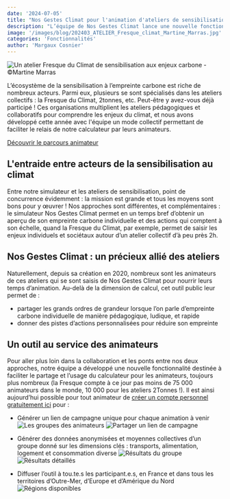 ```yaml
---
date: '2024-07-05'
title: "Nos Gestes Climat pour l'animation d'ateliers de sensibilisation"
description: "L’équipe de Nos Gestes Climat lance une nouvelle fonctionnalité à destination des animateurs d’ateliers de sensibilisation autour du climat (Fresque du Climat, 2Tonnes…) : elle leur permet de créer en un clic des groupes et tableaux de bord dédiés pour permettre à leurs participants de calculer leur empreinte et se comparer entre eux."
image: '/images/blog/202403_ATELIER_Fresque_climat_Martine_Marras.jpg'
categories: 'Fonctionnalités'
author: 'Margaux Cosnier'
---
```

![Un atelier Fresque du Climat de sensibilisation aux enjeux carbone - ©Martine Marras](/images/blog/202403_ATELIER_Fresque_climat_Martine_Marras.jpg)

L’écosystème de la sensibilisation à l’empreinte carbone est riche de nombreux acteurs. Parmi eux, plusieurs se sont spécialisés dans les ateliers collectifs : la Fresque du Climat, 2tonnes, etc. Peut-être y avez-vous déjà participé ! Ces organisations multiplient les ateliers pédagogiques et collaboratifs pour comprendre les enjeux du climat, et nous avons développé cette année avec l'équipe un mode collectif permettant de faciliter le relais de notre calculateur par leurs animateurs.

<div className="text-center">
  <a
    href="https://nosgestesclimat.fr/organisations?mtm_campaign=article-animateurs&mtm_source=blog"
    className="focus:ring-offset-3 transition-color mx-auto inline-flex items-center whitespace-nowrap rounded-full border-2 border-primary-700 bg-primary-700 !p-4 font-bold !text-white no-underline shadow-sm transition-colors transition-colors hover:bg-primary-700 hover:text-white focus:outline-none focus:ring-2 focus:ring-primary-700 aria-disabled:opacity-50">
    Découvrir le parcours animateur
  </a>
</div>

## L'entraide entre acteurs de la sensibilisation au climat

Entre notre simulateur et les ateliers de sensibilisation, point de concurrence évidemment : la mission est grande et tous les moyens sont bons pour y œuvrer ! Nos approches sont différentes, et complémentaires : le simulateur Nos Gestes Climat permet en un temps bref d’obtenir un aperçu de son empreinte carbone individuelle et des actions qui comptent à son échelle, quand la Fresque du Climat, par exemple, permet de saisir les enjeux individuels et sociétaux autour d’un atelier collectif d’à peu près 2h.

## Nos Gestes Climat : un précieux allié des ateliers

Naturellement, depuis sa création en 2020, nombreux sont les animateurs de ces ateliers qui se sont saisis de Nos Gestes Climat pour nourrir leurs temps d’animation. Au-delà de la dimension de calcul, cet outil public leur permet de :

- partager les grands ordres de grandeur lorsque l’on parle d’empreinte carbone individuelle de manière pédagogique, ludique, et rapide
- donner des pistes d’actions personnalisées pour réduire son empreinte

## Un outil au service des animateurs

Pour aller plus loin dans la collaboration et les ponts entre nos deux approches, notre équipe a développé une nouvelle fonctionnalité destinée à faciliter le partage et l’usage du calculateur pour les animateurs, toujours plus nombreux (la Fresque compte à ce jour pas moins de 75 000 animateurs dans le monde, 10 000 pour les ateliers 2Tonnes !). Il est ainsi aujourd’hui possible pour tout animateur de [créer un compte personnel gratuitement ici](https://nosgestesclimat.fr/organisations) pour :

- Générer un lien de campagne unique pour chaque animation à venir
![Les groupes des animateurs](/images/blog/campagnes-animateur.png)
![Partager un lien de campagne](/images/blog/partage-lien.png)

- Générer des données anonymisées et moyennes collectives d’un groupe donné sur les dimensions clés : transports, alimentation, logement et consommation diverse
![Résultats du groupe](/images/blog/resultats-globaux.png)
![Résultats détaillés](/images/blog/resultats-detailles-chiffres-clefs.png)

- Diffuser l’outil à tou.te.s les participant.e.s, en France et dans tous les territoires d’Outre-Mer, d’Europe et d’Amérique du Nord
![Régions disponibles](/images/blog/international.png)